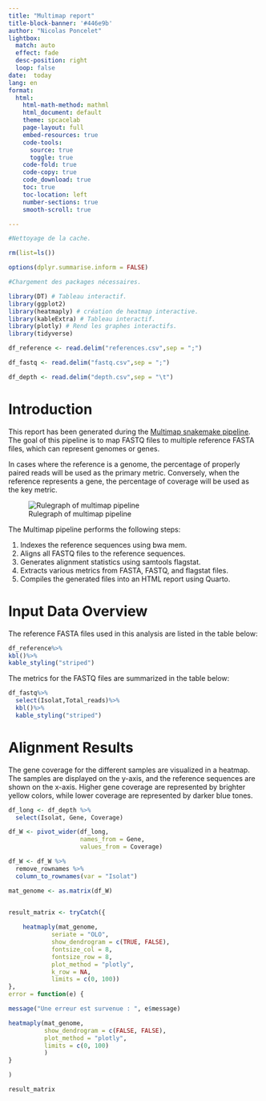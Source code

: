 ```yaml
---
title: "Multimap report"
title-block-banner: '#446e9b'
author: "Nicolas Poncelet"
lightbox:
  match: auto
  effect: fade
  desc-position: right
  loop: false
date:  today
lang: en
format: 
  html:
    html-math-method: mathml
    html_document: default
    theme: spcacelab
    page-layout: full
    embed-resources: true
    code-tools:
      source: true
      toggle: true
    code-fold: true
    code-copy: true
    code_download: true
    toc: true
    toc-location: left
    number-sections: true
    smooth-scroll: true

---
```


```r

#Nettoyage de la cache.

rm(list=ls()) 

options(dplyr.summarise.inform = FALSE)

```


```r

#Chargement des packages nécessaires.

library(DT) # Tableau interactif.
library(ggplot2)
library(heatmaply) # création de heatmap interactive.
library(kableExtra) # Tableau interactif.
library(plotly) # Rend les graphes interactifs.
library(tidyverse)

```



```r

df_reference <- read.delim("references.csv",sep = ";")

df_fastq <- read.delim("fastq.csv",sep = ";")

df_depth <- read.delim("depth.csv",sep = "\t")

```

# Introduction

This report has been generated during the [Multimap snakemake pipeline](https://github.com/NicolasPoncelet/multi_map). The goal of this pipeline is to map FASTQ files to multiple reference FASTA files, which can represent genomes or genes.

In cases where the reference is a genome, the percentage of properly paired reads will be used as the primary metric. Conversely, when the reference represents a gene, the percentage of coverage will be used as the key metric.

![Rulegraph of multimap pipeline](../../Assets/rulegraph.svg)

The Multimap pipeline performs the following steps:

1. Indexes the reference sequences using bwa mem.
2. Aligns all FASTQ files to the reference sequences.
3. Generates alignment statistics using samtools flagstat.
4. Extracts various metrics from FASTA, FASTQ, and flagstat files.
5. Compiles the generated files into an HTML report using Quarto.

# Input Data Overview

The reference FASTA files used in this analysis are listed in the table below:


```r

df_reference%>%
kbl()%>%
kable_styling("striped")
```

The metrics for the FASTQ files are summarized in the table below:

```r

df_fastq%>%
  select(Isolat,Total_reads)%>%
  kbl()%>%
  kable_styling("striped")
```

# Alignment Results

The gene coverage for the different samples are visualized in a heatmap. The samples are displayed on the y-axis, and the reference sequences are shown on the x-axis. Higher gene coverage are represented by brighter yellow colors, while lower coverage are represented by darker blue tones.

```r

df_long <- df_depth %>%
  select(Isolat, Gene, Coverage)

df_W <- pivot_wider(df_long, 
                    names_from = Gene, 
                    values_from = Coverage)

df_W <- df_W %>%
  remove_rownames %>%
  column_to_rownames(var = "Isolat")

mat_genome <- as.matrix(df_W)


result_matrix <- tryCatch({
  
    heatmaply(mat_genome,
            seriate = "OLO",
            show_dendrogram = c(TRUE, FALSE),
            fontsize_col = 8,
            fontsize_row = 8,
            plot_method = "plotly",
            k_row = NA,
            limits = c(0, 100))
}, 
error = function(e) {

message("Une erreur est survenue : ", e$message)

heatmaply(mat_genome,
          show_dendrogram = c(FALSE, FALSE),
          plot_method = "plotly",
          limits = c(0, 100)
          )
}

)

result_matrix
```

